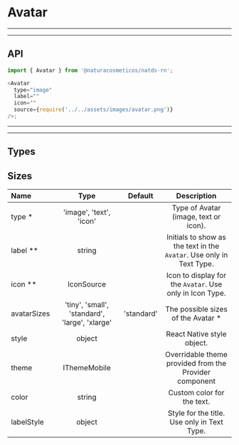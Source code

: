 
# Avatar

---

---

## API

```js highlight-line="2"
import { Avatar } from '@naturacosmeticos/natds-rn';

<Avatar
  type="image"
  label=""
  icon=""
  source={require('../../assets/images/avatar.png')}
/>;
```

---

---

## Types
<Preview>
  <Provider theme={themes.natura.light}>
    <div style={{ padding: '20px' }}>
      <div style={{ width: '70px', float: 'left', marginRight: '20px' }}>
        <Avatar
          type="image"
          label=""
          icon=""
          source={require('../../assets/images/1.png')}
        />
      </div>
      <div style={{ width: '70px', float: 'left', marginRight: '20px' }}>
        <Avatar
          type="image"
          label=""
          icon=""
          source={require('../../assets/images/avatar.png')}
        />
      </div>
      <div style={{ width: '70px', float: 'left', marginRight: '20px' }}>
        <Avatar
          type="text"
          label="XD"
          icon=""
          source={{}}
        />
      </div>
      <div style={{ width: '70px', float: 'left', marginRight: '20px' }}>
        <Avatar
          type="icon"
          label=""
          icon="delete"
          source={{}}
        />
      </div>
    </div>
  </Provider>
</Preview>

## Sizes
<Preview>
  <Provider theme={themes.natura.light}>
    <div style={{ padding: '20px' }}>
      <div style={{float: 'left', marginRight: '20px' }}>
        <Avatar
          type="image"
          label=""
          icon=""
          source={require('../../assets/images/1.png')}
          avatarSizes="tiny"
        />
      </div>
      <div style={{ float: 'left', marginRight: '20px' }}>
        <Avatar
          type="image"
          label=""
          icon=""
          source={require('../../assets/images/1.png')}
          avatarSizes="small"
        />
      </div>
      <div style={{ float: 'left', marginRight: '20px' }}>
        <Avatar
          type="image"
          label=""
          icon=""
          source={require('../../assets/images/1.png')}
          avatarSizes="standard"
        />
      </div>
      <div style={{ float: 'left', marginRight: '20px' }}>
        <Avatar
          type="image"
          label=""
          icon=""
          source={require('../../assets/images/1.png')}
          avatarSizes="large"
        />
      </div>
      <div style={{ float: 'left', marginRight: '20px' }}>
        <Avatar
          type="image"
          label=""
          icon=""
          source={require('../../assets/images/1.png')}
          avatarSizes="xlarge"
        />
      </div>
    </div>
  </Provider>
</Preview>

| Name                      | Type                                            | Default                       | Description
| :--                       | :-:                                             | :-:                           | :-:                       |
| type *                    | 'image', 'text', 'icon'                         |                               | Type of Avatar (image, text or icon).
| label **                  | string                                          |                               | Initials to show as the text in the `Avatar`. Use only in Text Type.
| icon **                   | IconSource                                      |                               | Icon to display for the `Avatar`. Use only in Icon Type.
| avatarSizes               | 'tiny', 'small', 'standard', 'large', 'xlarge'  | 'standard'                    | The possible sizes of the Avatar *
| style                     | object                                          |                               | React Native style object.
| theme                     | IThemeMobile                                    |                               | Overridable theme provided from the Provider component
| color                     | string                                          |                               | Custom color for the text.
| labelStyle                | object                                          |                               | Style for the title. Use only in Text Type.
